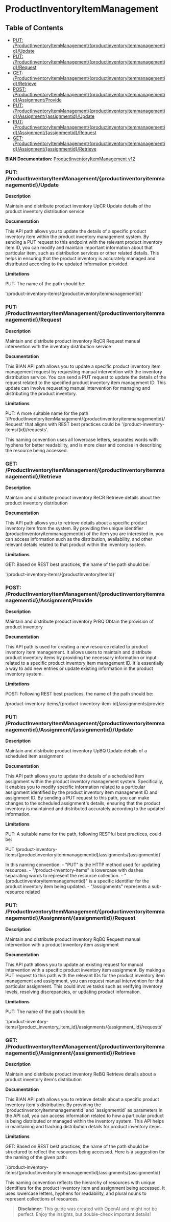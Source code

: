 # ProductInventoryItemManagement

## Table of Contents
- [PUT: /ProductInventoryItemManagement/\{productinventoryitemmanagementid\}/Update](#put-/productinventoryitemmanagement/\{productinventoryitemmanagementid\}/update)
- [PUT: /ProductInventoryItemManagement/\{productinventoryitemmanagementid\}/Request](#put-/productinventoryitemmanagement/\{productinventoryitemmanagementid\}/request)
- [GET: /ProductInventoryItemManagement/\{productinventoryitemmanagementid\}/Retrieve](#get-/productinventoryitemmanagement/\{productinventoryitemmanagementid\}/retrieve)
- [POST: /ProductInventoryItemManagement/\{productinventoryitemmanagementid\}/Assignment/Provide](#post-/productinventoryitemmanagement/\{productinventoryitemmanagementid\}/assignment/provide)
- [PUT: /ProductInventoryItemManagement/\{productinventoryitemmanagementid\}/Assignment/\{assignmentid\}/Update](#put-/productinventoryitemmanagement/\{productinventoryitemmanagementid\}/assignment/\{assignmentid\}/update)
- [PUT: /ProductInventoryItemManagement/\{productinventoryitemmanagementid\}/Assignment/\{assignmentid\}/Request](#put-/productinventoryitemmanagement/\{productinventoryitemmanagementid\}/assignment/\{assignmentid\}/request)
- [GET: /ProductInventoryItemManagement/\{productinventoryitemmanagementid\}/Assignment/\{assignmentid\}/Retrieve](#get-/productinventoryitemmanagement/\{productinventoryitemmanagementid\}/assignment/\{assignmentid\}/retrieve)


**BIAN Documentation:** [ProductInventoryItemManagement v12](https://app.swaggerhub.com/apis/BIAN-3/ProductInventoryItemManagement/12.0.0)

### PUT: /ProductInventoryItemManagement/\{productinventoryitemmanagementid\}/Update

**Description**

Maintain and distribute product inventory UpCR Update details of the product inventory distribution service

**Documentation**

This API path allows you to update the details of a specific product inventory item within the product inventory management system\. By sending a PUT request to this endpoint with the relevant product inventory item ID\, you can modify and maintain important information about that particular item\, such as distribution services or other related details\. This helps in ensuring that the product inventory is accurately managed and distributed according to the updated information provided\.

**Limitations**

PUT: The name of the path should be:

'/product\-inventory\-items/\{productinventoryitemmanagementid\}'

### PUT: /ProductInventoryItemManagement/\{productinventoryitemmanagementid\}/Request

**Description**

Maintain and distribute product inventory RqCR Request manual intervention with the inventory distribution service

**Documentation**

This BIAN API path allows you to update a specific product inventory item management request by requesting manual intervention with the inventory distribution service\. You can send a PUT request to update the details of the request related to the specified product inventory item management ID\. This update can involve requesting manual intervention for managing and distributing the product inventory\.

**Limitations**

PUT: A more suitable name for the path '/ProductInventoryItemManagement/\{productinventoryitemmanagementid\}/Request' that aligns with REST best practices could be '/product\-inventory\-items/\{id\}/requests'\. 

This naming convention uses all lowercase letters\, separates words with hyphens for better readability\, and is more clear and concise in describing the resource being accessed\.

### GET: /ProductInventoryItemManagement/\{productinventoryitemmanagementid\}/Retrieve

**Description**

Maintain and distribute product inventory ReCR Retrieve details about the product inventory distribution

**Documentation**

This API path allows you to retrieve details about a specific product inventory item from the system\. By providing the unique identifier \(productinventoryitemmanagementid\) of the item you are interested in\, you can access information such as the distribution\, availability\, and other relevant details related to that product within the inventory system\.

**Limitations**

GET: Based on REST best practices\, the name of the path should be:

'/product\-inventory\-items/\{productInventoryItemId\}'

### POST: /ProductInventoryItemManagement/\{productinventoryitemmanagementid\}/Assignment/Provide

**Description**

Maintain and distribute product inventory PrBQ Obtain the provision of product inventory

**Documentation**

This API path is used for creating a new resource related to product inventory item management\. It allows users to maintain and distribute product inventory items by providing the necessary information or input related to a specific product inventory item management ID\. It is essentially a way to add new entries or update existing information in the product inventory system\.

**Limitations**

POST: Following REST best practices\, the name of the path should be:

/product\-inventory\-items/\{product\-inventory\-item\-id\}/assignments/provide

### PUT: /ProductInventoryItemManagement/\{productinventoryitemmanagementid\}/Assignment/\{assignmentid\}/Update

**Description**

Maintain and distribute product inventory UpBQ Update details of a scheduled item assignment

**Documentation**

This API path allows you to update the details of a scheduled item assignment within the product inventory management system\. Specifically\, it enables you to modify specific information related to a particular assignment identified by the product inventory item management ID and assignment ID\. By sending a PUT request to this path\, you can make changes to the scheduled assignment's details\, ensuring that the product inventory is maintained and distributed accurately according to the updated information\.

**Limitations**

PUT: A suitable name for the path\, following RESTful best practices\, could be:

PUT /product\-inventory\-items/\{productinventoryitemmanagementid\}/assignments/\{assignmentid\}

In this naming convention:
\- "PUT" is the HTTP method used for updating resources\.
\- "/product\-inventory\-items" is lowercase with dashes separating words to represent the resource collection\.
\- "\{productinventoryitemmanagementid\}" is a specific identifier for the product inventory item being updated\.
\- "/assignments" represents a sub\-resource related

### PUT: /ProductInventoryItemManagement/\{productinventoryitemmanagementid\}/Assignment/\{assignmentid\}/Request

**Description**

Maintain and distribute product inventory RqBQ Request manual intervention with a product inventory item assignment

**Documentation**

This API path allows you to update an existing request for manual intervention with a specific product inventory item assignment\. By making a PUT request to this path with the relevant IDs for the product inventory item management and assignment\, you can request manual intervention for that particular assignment\. This could involve tasks such as verifying inventory levels\, resolving discrepancies\, or updating product information\.

**Limitations**

PUT: The name of the path should be:

'/product\-inventory\-items/\{product\_inventory\_item\_id\}/assignments/\{assignment\_id\}/requests'

### GET: /ProductInventoryItemManagement/\{productinventoryitemmanagementid\}/Assignment/\{assignmentid\}/Retrieve

**Description**

Maintain and distribute product inventory ReBQ Retrieve details about a product inventory item's distribution

**Documentation**

This BIAN API path allows you to retrieve details about a specific product inventory item's distribution\. By providing the \`productinventoryitemmanagementid\` and \`assignmentid\` as parameters in the API call\, you can access information related to how a particular product is being distributed or managed within the inventory system\. This API helps in maintaining and tracking distribution details for product inventory items\.

**Limitations**

GET: Based on REST best practices\, the name of the path should be structured to reflect the resources being accessed\. Here is a suggestion for the naming of the given path:

\`/product\-inventory\-items/\{productinventoryitemmanagementid\}/assignments/\{assignmentid\}\`

This naming convention reflects the hierarchy of resources with unique identifiers for the product inventory item and assignment being accessed\. It uses lowercase letters\, hyphens for readability\, and plural nouns to represent collections of resources\.

> **Disclaimer:** This guide was created with OpenAI and might not be perfect. Enjoy the insights, but double-check important details!

